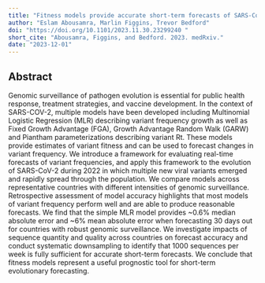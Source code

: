 ```yaml
---
title: "Fitness models provide accurate short-term forecasts of SARS-CoV-2 variant frequency"
author: "Eslam Abousamra, Marlin Figgins, Trevor Bedford"
doi: "https://doi.org/10.1101/2023.11.30.23299240 "
short_cite: "Abousamra, Figgins, and Bedford. 2023. medRxiv."
date: "2023-12-01"
---
```


## Abstract

Genomic surveillance of pathogen evolution is essential for public health response, treatment strategies, and vaccine development. 
In the context of SARS-COV-2, multiple models have been developed including Multinomial Logistic Regression (MLR) describing variant frequency growth as well as Fixed Growth Advantage (FGA), Growth Advantage Random Walk (GARW) and Piantham parameterizations describing variant Rt. 
These models provide estimates of variant fitness and can be used to forecast changes in variant frequency. 
We introduce a framework for evaluating real-time forecasts of variant frequencies, and apply this framework to the evolution of SARS-CoV-2 during 2022 in which multiple new viral variants emerged and rapidly spread through the population. 
We compare models across representative countries with different intensities of genomic surveillance. 
Retrospective assessment of model accuracy highlights that most models of variant frequency perform well and are able to produce reasonable forecasts.
We find that the simple MLR model provides ~0.6% median absolute error and ~6% mean absolute error when forecasting 30 days out for countries with robust genomic surveillance. 
We investigate impacts of sequence quantity and quality across countries on forecast accuracy and conduct systematic downsampling to identify that 1000 sequences per week is fully sufficient for accurate short-term forecasts. We conclude that fitness models represent a useful prognostic tool for short-term evolutionary forecasting.
